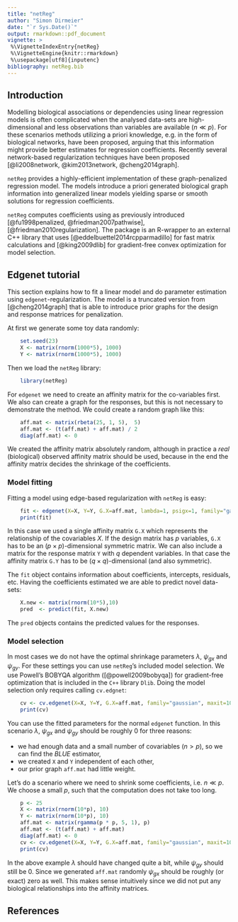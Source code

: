 ```yaml
---
title: "netReg"
author: "Simon Dirmeier"
date: "`r Sys.Date()`"
output: rmarkdown::pdf_document
vignette: >
 %\VignetteIndexEntry{netReg}
 %\VignetteEngine{knitr::rmarkdown}
 %\usepackage[utf8]{inputenc}
bibliography: netReg.bib
---
```


## Introduction

Modelling biological associations or dependencies using linear regression 
models is often complicated when the analysed data-sets are high-dimensional 
and less observations than variables are available ($n \ll p$). 
For these scenarios methods utilizing a priori knowledge, e.g. in the form of 
biological networks, have been proposed, arguing that this information might 
provide better estimates for regression coefficients. Recently several 
network-based regularization techniques have been proposed 
[@li2008network, @kim2013network, @cheng2014graph].

`netReg` provides a highly-efficient implementation of these graph-penalized 
regression model. The models introduce a priori generated biological graph 
information into generalized linear models yielding sparse or smooth solutions 
for regression coefficients.  

`netReg` computes coefficients using \textit{cyclic coordinate descent} as 
previously introduced [@fu1998penalized, @friedman2007pathwise], 
[@friedman2010regularization]. The package is an R-wrapper to an external C++ 
library that uses \texttt{RcppArmadillo} [@eddelbuettel2014rcpparmadillo] for 
fast matrix calculations and \texttt{dlib} [@king2009dlib] for gradient-free 
convex optimization for model selection.

## Edgenet tutorial

This section explains how to fit a linear model and do parameter estimation 
using `edgenet`-regularization. The model is a truncated version from 
[@cheng2014graph] that is able to introduce prior graphs for the design and 
response matrices for penalization.

At first we generate some toy data randomly:

```r
    set.seed(23)
    X <- matrix(rnorm(1000*5), 1000)
    Y <- matrix(rnorm(1000*5), 1000)
```

Then we load the `netReg` library:

```r
    library(netReg)
```

For `edgenet` we need to create an affinity matrix for the co-variables first. 
We also can create a graph for the responses, but this is not necessary to
demonstrate the method. We could create a random graph like this:

```r
    aff.mat <- matrix(rbeta(25, 1, 5),  5)
    aff.mat <- (t(aff.mat) + aff.mat) / 2
    diag(aff.mat) <- 0
```

We created the affinity matrix absolutely random, although in practice a *real*
(biological) observed affinity matrix should be used, because in the end the 
affinity matrix decides the shrinkage of the coefficients.

### Model fitting

Fitting a model using edge-based regularization with `netReg` is easy:

```r
    fit <- edgenet(X=X, Y=Y, G.X=aff.mat, lambda=1, psigx=1, family="gaussian")
    print(fit)
```

In this case we used a single affinity matrix `G.X` which represents the
relationship of the covariables $\mathit{X}$. If the design matrix has $p$ 
variables, `G.X` has to be an $(p \times p)$-dimensional symmetric matrix. 
We can also include a matrix for the response matrix `Y` with $q$ dependent 
variables. In that case the affinity matrix `G.Y` has to be 
$(q \times q)$-dimensional (and also symmetric).

The `fit` object contains information about coefficients, intercepts, 
residuals, etc. Having the coefficients estimated we are able to
predict novel data-sets:

```r
    X.new <- matrix(rnorm(10*5),10)
    pred  <- predict(fit, X.new)
```

The `pred` objects contains the predicted values for the responses.

### Model selection

In most cases we do not have the optimal shrinkage parameters $\lambda$, 
$\psi_{gx}$ and $\psi_{gy}$. For these settings you can use `netReg`'s 
included model selection. We use Powell's BOBYQA algorithm 
([@powell2009bobyqa]) for gradient-free optimization that is included in the
`C++` library `Dlib`. Doing the model selection only requires calling 
`cv.edgnet`:

```r
    cv <- cv.edgenet(X=X, Y=Y, G.X=aff.mat, family="gaussian", maxit=1000)
    print(cv)
```

You can use the fitted parameters for the normal `edgenet` function. 
In this scenario $\lambda$, $\psi_{gx}$ and $\psi_{gy}$ should be 
roughly $0$ for three reasons:

* we had enough data and a small number of covariables ($n > p$), so we can 
find the *BLUE* estimator,
* we created `X` and `Y` independent of each other,
* our prior graph `aff.mat` had little weight.

Let's do a scenario where we need to shrink some coefficients, i.e. $n \ll p$.
We choose a small $p$, such that the computation does not take too long.

```r
    p <- 25
    X <- matrix(rnorm(10*p), 10)
    Y <- matrix(rnorm(10*p), 10)
    aff.mat <- matrix(rgamma(p * p, 5, 1), p)
    aff.mat <- (t(aff.mat) + aff.mat)
    diag(aff.mat) <- 0
    cv <- cv.edgenet(X=X, Y=Y, G.X=aff.mat, family="gaussian", maxit=1000)
    print(cv)
```

In the above example $\lambda$ should have changed quite a bit, while
$\psi_{gy}$ should still be $0$. Since we generated `aff.mat` randomly 
$\psi_{gx}$ should be roughly (or exact) zero as well. This makes sense 
intuitively since we did not put any biological relationships into the 
affinity matrices.

## References
